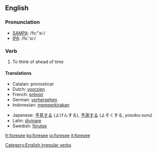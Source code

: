 ==English==
=== Pronunciation ===
*[[w:SAMPA|SAMPA]]: /fo:"si:/
*[[w:IPA|IPA]]: /foː'siː/

=== Verb ===
[[Category:English irregular verbs]]
{{en-verb2|'''to foresee'''|'''[[foresees]]'''|'''[[foresaw]]'''|'''[[foreseen]]'''|'''[[foreseeing]]'''}}

# To think of ahead of time

==== Translations ====
{{top}}
*Catalan: pronosticar
*Dutch: [[voorzien]]
*French: [[prévoir]]
*German: [[vorhersehen]]
*Indonesian: [[kira|memperkirakan]]
{{mid}}
*Japanese: [[予見]]する (よけんする), [[予測]]する (よそくする, yosoku-suru)
*Latin: [[divinare]]
*Swedish: [[förutse]]
{{bottom}}

[[fr:foresee]]
[[ko:foresee]]
[[io:foresee]]
[[it:foresee]]